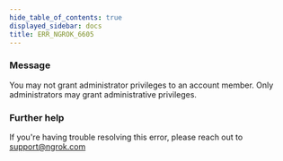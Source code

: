 ```yaml
---
hide_table_of_contents: true
displayed_sidebar: docs
title: ERR_NGROK_6605
---
```




### Message

You may not grant administrator privileges to an account member. Only administrators may grant administrative privileges.

<ErrorDetails error="err_ngrok_6605" />

### Further help

If you're having trouble resolving this error, please reach out to [support@ngrok.com](mailto:support@ngrok.com?subject=Help%20with%20ERR_NGROK_6605)
